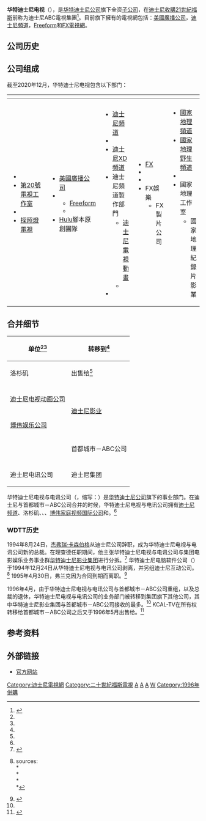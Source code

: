 {{noteTA
|G1 = Surname
|G2 = TV
|G3 = Movie
|G4 = Cartoon
|G5 = USComic
|G6 = USState
}}

{{Infobox company
| name = 华特迪士尼电视
| name_en = Walt Disney Television
| logo = [[File:Walt_Disney_Television_logo.svg|260px]]
| logo_size = 
| logo_caption = 
| former_name = {{unbulleted list|{{le|首都城市/ABC公司|Capital Cities/ABC Inc.}} (1985–1996) |ABC集團 (1996–2004) |迪士尼ABC電視集團 (2004–2019)}}
| type = [[子公司|子公司]]
| trading_name = 
| predecessor = {{Link-en|首都城市传播公司|Capital Cities Communications}}
| successor = 
| foundation = {{Start date and age|df=yes|1985|03|18}}
| defunct = <!-- {{End date|YYYY|MM|DD}} -->
| location = {{USA}}[[加利福尼亚州|加利福尼亚州]][[伯班克_(加利福尼亚州)|伯班克市]]
| area_served = 全球
| key_people = {{Plain list|
* 彼得·賴斯<small>（[[总裁|总裁]]，迪士尼大眾娛樂）</small>
* 達娜·沃登<small>（总裁，華特迪士尼電視）</small>
* 克雷格·胡內斯<small>（总裁，華特迪士尼電視）</small>
}}
| industry = [[广播|广播]]
| num_employees = 7,000多名<ref>{{cite web|author1=Marisa Guthrie|title=Disney/ABC TV's Ben Sherwood on a 'Star Wars' Series, "Mistakes" in Michael Strahan's 'Live' Exit and Bob Iger's Future|url=http://www.hollywoodreporter.com/news/ben-sherwood-interview-star-wars-tv-series-primetime-plans-more-928151|publisher=[[好莱坞报道者|好莱坞报道者]]|accessdate=2017-03-25|archive-date=2017-03-27|archive-url=https://web.archive.org/web/20170327081415/http://www.hollywoodreporter.com/news/ben-sherwood-interview-star-wars-tv-series-primetime-plans-more-928151|dead-url=no}}</ref>
| num_employees_year = 2016
| parent = [[华特迪士尼公司|华特迪士尼公司]]
| divisions = {{Plain list|
* [[ABC新聞|ABC新聞]]
* {{Link-en|ABC所拥有电视基站|ABC Owned Television Stations|ABC电视基站}}
}}
| subsid = {{Plain list|
* 迪士尼電視工作室
* 美國廣播電視娛樂
* {{Link-en|迪士尼電視品牌|Disney Branded Television}}
* {{Link-en|美國廣播電視家庭国际|ABC Family Worldwide}}
* [[FX_(电视频道)|FX電視網]]
* {{le|國家地理合股公司|National Geographic Partners}}<small>（占股73%）</small>
}}
| homepage = {{URL|https://www.dgepress.com/waltdisneytelevision/|官方网站}}
}}

'''华特迪士尼电视'''（{{lang|en|'''Walt Disney Television'''}}），是[[华特迪士尼公司|华特迪士尼公司]]旗下全资[[子公司|子公司]]，在[[迪士尼收購21世紀福斯|迪士尼收購21世紀福斯]]前称为迪士尼ABC電視集團<ref>{{cite web|title=Our Businesses|url=http://thewaltdisneycompany.com/disney-companies|publisher=华特迪士尼公司|accessdate=2014-01-28|archive-date=2014-02-14|archive-url=https://web.archive.org/web/20140214045347/http://thewaltdisneycompany.com/disney-companies|dead-url=no}}</ref>。目前旗下擁有的電視網包括：[[美國廣播公司|美國廣播公司]]，[[迪士尼頻道|迪士尼頻道]]，[[Freeform|Freeform]]和[[FX_(電視頻道)|FX電視網]]。

== 公司历史 ==
{{空章节}}

== 公司组成 ==
截至2020年12月，华特迪士尼电视包含以下部门：
{| class="wikitable" style="text-align:center; width:98%;"
|+
! colspan="2" style="text-align:center; width:40%;" | {{Small|迪士尼電視工作室和美國廣播電視娛樂}}
! rowspan="2" style="text-align:center; width:15%;" | {{Small|{{le|迪士尼電視品牌|Disney Branded Television}}（美國境內）}}
! rowspan="2" style="text-align:center; width:15%;" | {{Small|[[FX_(电视频道)|FX電視網]]}}
! rowspan="2" style="text-align:center; width:15%;" | {{Small|{{le|國家地理合股公司|National Geographic Partners}} (73%)}}
! rowspan="2" | {{Small|[[ABC新聞|ABC新聞]]}}
|-
! {{Small|迪士尼電視工作室<ref>{{Cite news |last=Low |first=Elaine |date=August 10, 2020 |title=Disney Rebrands TV Studios, 20th Century Fox TV to Become 20th Television |work=Variety |url=https://variety.com/2020/tv/news/disney-rebrands-tv-studios-20th-television-abc-signature-touchstone-1234730574/ |access-date=August 10, 2020 |archive-date=2021-02-17 |archive-url=https://web.archive.org/web/20210217013703/https://variety.com/2020/tv/news/disney-rebrands-tv-studios-20th-television-abc-signature-touchstone-1234730574/ |dead-url=no }}</ref>}}
! {{Small|美國廣播電視娛樂}}
|-
|
* {{le|ABC署名工作室|ABC Signature}}
* [[第20號電視工作室|第20號電視工作室]]
* {{le|第20號電視動畫|20th Animation}}
* [[探照燈影業|探照燈電視]]

|
* [[美國廣播公司|美國廣播公司]]
* {{le|ABC家庭全球|ABC Family Worldwide}}
** [[Freeform|Freeform]]
** {{le|ABC火花頻道|ABC Spark}}
* [[Hulu|Hulu]]腳本原創團隊
|
* [[迪士尼頻道|迪士尼頻道]]
* {{le|迪士尼少兒頻道|Disney Junior}}
* [[Disney_XD|迪士尼XD頻道]]
* 迪士尼頻道製作部門
** [[迪士尼電視動畫公司|迪士尼電視動畫]]
** {{le|大笑製片公司|It's a Laugh Productions|大笑製片}}
* {{le|迪士尼Now|DisneyNow}}
|
* [[FX_(电视频道)|FX]]
* {{le|FXX}}
* {{le|FX電影頻道|FX Movie Channel}}
* FX娛樂
** FX製片公司
|
{{le|國家地理全球電視網|National Geographic Global Networks}}
* [[國家地理頻道|國家地理頻道]]
* [[國家地理野生頻道|國家地理野生頻道]]
* {{le|國家地理世界頻道|Nat Geo Mundo}}
* 國家地理工作室
** 國家地理紀錄片影業
|
*{{le|ABC有聲新聞|ABC Audio}}
**[[ABC新聞電台|ABC新聞電台]]
*{{le|林肯廣場製作公司|Lincoln Square Productions}}
|}

== 合并细节 ==
{| class="wikitable"  align=right
|-
! 单位<ref name=tfl/><ref name=tfl0/> !! 转移到<ref name=tfl0/>
|-
| 洛杉矶{{Link-en|KCAL-TV|KCAL-TV}} || 出售给{{Link-en|杨氏广播公司|Young Broadcasting}}<ref name=lat/>
|-
| {{Link-en|华特迪士尼电视公司|Walt Disney Television}} 
| rowspan= 4 | [[华特迪士尼影业集团|迪士尼影业]]
|-
| [[迪士尼电视动画公司|迪士尼电视动画公司]]
|-
| {{Link-en|ABC电视制作公司|ABC Studios|试金石电视公司}}
|-
| [[华特迪士尼家庭娱乐公司|博伟娱乐公司]]
|-
| {{Link-en|华特迪士尼电视国际公司|Walt Disney Television International}}
|rowspan=5 |  首都城市－ABC公司
|-
| {{Link-en|迪士尼频道国际公司|Disney Channels Worldwide}}
|-
| {{Link-en|迪士尼ABC家庭电视发行公司|Disney–ABC Domestic Television|博伟电视公司}}
|-
| {{Link-en|早安电视台|GMTV}}
|-
| {{Link-en|超级RTL频道|Super RTL}} 
|-
| {{Link-en|迪士尼互动公司|Disney Interactive}} || 
|-
| 迪士尼电讯公司 || 迪士尼集团
|}

华特迪士尼电视与电讯公司（{{lang|en|Walt Disney Television and Telecommunications}}，缩写：{{lang|en|WDTT}}）是[[华特迪士尼公司|华特迪士尼公司]]旗下的事业部门。在迪士尼与首都城市－ABC公司合并的时候，华特迪士尼电视与电讯公司拥有[[迪士尼频道|迪士尼频道]]、洛杉矶{{Link-en|KCAL-TV|KCAL-TV}}、{{Link-en|华特迪士尼电视公司|Walt Disney Television}}、{{Link-en|ABC电视制作公司|ABC Studios|试金石电视公司}}、[[华特迪士尼家庭娱乐公司|博伟家庭视频国际公司]]和{{Link-en|迪士尼互动公司|Disney Interactive}}。<ref name=tfl/>

=== WDTT历史 ===
1994年8月24日，[[杰弗瑞·卡森伯格|杰弗瑞·卡森伯格]]从迪士尼公司辞职，{{Link-en|理查德·弗兰克|Richard H. Frank}}成为华特迪士尼电视与电讯公司新的总裁。在理查德任职期间，他主张华特迪士尼电视与电讯公司与集团电影娱乐业务事业群[[华特迪士尼影业集团|华特迪士尼影业集团]]进行分拆。<ref>{{cite news|last=Weinraub|first=Bernard|title=Chairman of Disney Studios Resigns|url=https://www.nytimes.com/1994/08/25/business/chairman-of-disney-studios-resigns.html|accessdate=2014-04-28|newspaper=[[洛杉矶时报|洛杉矶时报]]|date=1994-08-25|archive-date=2019-07-14|archive-url=https://web.archive.org/web/20190714050357/https://www.nytimes.com/1994/08/25/business/chairman-of-disney-studios-resigns.html|dead-url=no}}</ref> 华特迪士尼电脑软件公司（{{lang|en|Walt Disney Computer Software}}）于1994年12月24日从华特迪士尼电视与电讯公司剥离，并另组迪士尼互动公司。<ref>{{cite web|last=Polsson|first=Ken|title=July to December 1994|url=http://kpolsson.com/disnehis/disn1994jul.htm|work=Chronology of the Walt Disney Company|publisher=Ken Polsson|accessdate=2012-12-06|archive-date=2017-08-31|archive-url=https://web.archive.org/web/20170831180303/http://kpolsson.com/disnehis/disn1994jul.htm|dead-url=no}} sources:<br>*{{cite book|last=Fisher|first=Maxine|title=Walt Disney|url=https://archive.org/details/waltdisney0000fish|year=1988|pages=A8}}<br>*{{cite news|newspaper=The New York Times|date=2994-12-06|pages=D5}}<!--|accessdate=December 6, 2012--><br>*{{cite journal|journal=CD-ROM Today|date=February 1995|volume=3|issue=2|pages=26}}<br>*{{cite journal |journal=Windows Magazine |date=1995-03 |volume=6 |issue=3 |pages=42}}</ref> 1995年4月30日，弗兰克因为合同到期而离职。<ref name="nyt">{{cite news|last1=Weinraub|first1=Bernard|title=THE MEDIA BUSINESS; Top Disney TV Official May Leave|url=https://www.nytimes.com/1995/03/07/business/the-media-business-top-disney-tv-official-may-leave.html|accessdate=2016-12-27|work=[[纽约时报|纽约时报]]|date=1995-03-07|archive-date=2018-11-11|archive-url=https://web.archive.org/web/20181111001954/https://www.nytimes.com/1995/03/07/business/the-media-business-top-disney-tv-official-may-leave.html|dead-url=no}}</ref>

1996年4月，由于华特迪士尼电视与电讯公司与首都城市－ABC公司重组，以及总裁{{Link-en|丹尼斯·海托华|Dennis Hightower}}的退休，华特迪士尼电视与电讯公司的业务部门被转移到集团旗下其他公司，其中华特迪士尼影业集团与首都城市－ABC公司接收的最多。<ref name=tfl0/> KCAL-TV在所有权转移给首都城市－ABC公司之后又于1996年5月出售给{{Link-en|杨氏广播公司|Young Broadcasting}}。<ref name=lat>{{cite news|title=New York Firm to Buy KCAL-TV for $385 Million|url=http://articles.latimes.com/1996-05-14/business/fi-3944_1_young-broadcasting|accessdate=2013-05-11|work=洛杉矶时报|date=1996-05-14|archive-date=2013-09-30|archive-url=https://web.archive.org/web/20130930114117/http://articles.latimes.com/1996-05-14/business/fi-3944_1_young-broadcasting|dead-url=no}}</ref>

== 参考资料 ==
{{Reflist}}

== 外部链接 ==
* [https://www.dgepress.com/waltdisneytelevision/ 官方网站] {{Wayback|url=https://www.dgepress.com/waltdisneytelevision/ |date=20210210183856 }}{{en}}

{{华特迪士尼电视}}
{{迪士尼}}

[[Category:迪士尼電視網|Category:迪士尼電視網]]
[[Category:二十世紀福斯電視|Category:二十世紀福斯電視]]
[[Category:迪士尼傳媒電視網|A]]
[[Category:1985年成立的公司|A]]
[[Category:美国传媒公司|A]]
[[Category:华特迪士尼公司部门|W]]
[[Category:1996年併購|Category:1996年併購]]